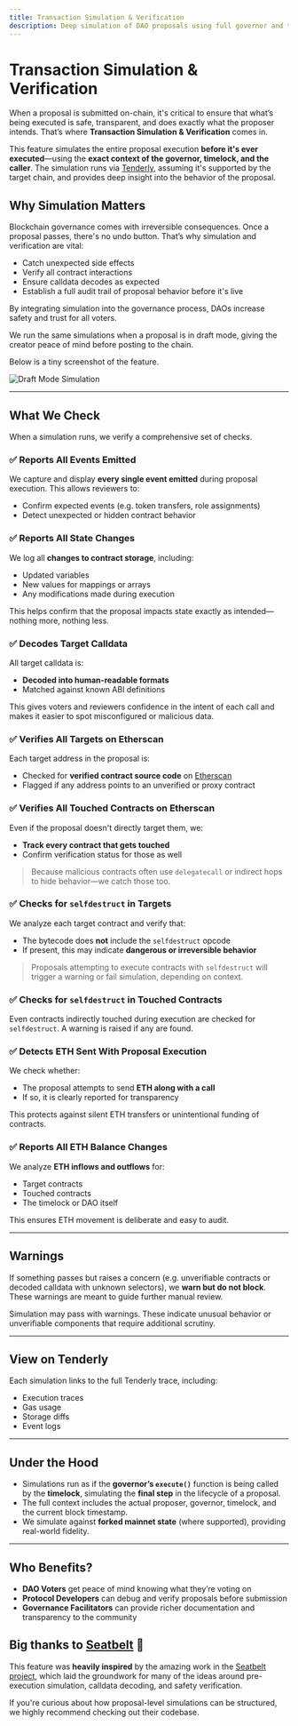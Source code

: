 ```yaml
---
title: Transaction Simulation & Verification
description: Deep simulation of DAO proposals using full governor and timelock context, with Tenderly support.
---
```



# Transaction Simulation & Verification

When a proposal is submitted on-chain, it's critical to ensure that what’s being executed is safe, transparent, and does exactly what the proposer intends. That’s where **Transaction Simulation & Verification** comes in.

This feature simulates the entire proposal execution **before it's ever executed**—using the **exact context of the governor, timelock, and the caller**. The simulation runs via [Tenderly](https://tenderly.co/), assuming it's supported by the target chain, and provides deep insight into the behavior of the proposal.

## Why Simulation Matters

Blockchain governance comes with irreversible consequences. Once a proposal passes, there's no undo button. That’s why simulation and verification are vital:

- Catch unexpected side effects  
- Verify all contract interactions  
- Ensure calldata decodes as expected  
- Establish a full audit trail of proposal behavior before it's live  

By integrating simulation into the governance process, DAOs increase safety and trust for all voters.

We run the same simulations when a proposal is in draft mode, giving the creator peace of mind before posting to the chain.

Below is a tiny screenshot of the feature.

![Draft Mode Simulation](/images/seatbelt.png)

---

## What We Check

When a simulation runs, we verify a comprehensive set of checks.

### ✅ Reports All Events Emitted

We capture and display **every single event emitted** during proposal execution. This allows reviewers to:

- Confirm expected events (e.g. token transfers, role assignments)
- Detect unexpected or hidden contract behavior

### ✅ Reports All State Changes

We log all **changes to contract storage**, including:

- Updated variables  
- New values for mappings or arrays  
- Any modifications made during execution  

This helps confirm that the proposal impacts state exactly as intended—nothing more, nothing less.

### ✅ Decodes Target Calldata

All target calldata is:

- **Decoded into human-readable formats**  
- Matched against known ABI definitions  

This gives voters and reviewers confidence in the intent of each call and makes it easier to spot misconfigured or malicious data.

### ✅ Verifies All Targets on Etherscan

Each target address in the proposal is:

- Checked for **verified contract source code** on [Etherscan](https://etherscan.io/)  
- Flagged if any address points to an unverified or proxy contract  

### ✅ Verifies All Touched Contracts on Etherscan

Even if the proposal doesn't directly target them, we:

- **Track every contract that gets touched**  
- Confirm verification status for those as well  

> Because malicious contracts often use `delegatecall` or indirect hops to hide behavior—we catch those too.

### ✅ Checks for `selfdestruct` in Targets

We analyze each target contract and verify that:

- The bytecode does **not** include the `selfdestruct` opcode  
- If present, this may indicate **dangerous or irreversible behavior**  

> Proposals attempting to execute contracts with `selfdestruct` will trigger a warning or fail simulation, depending on context.

### ✅ Checks for `selfdestruct` in Touched Contracts

Even contracts indirectly touched during execution are checked for `selfdestruct`. A warning is raised if any are found.

### ✅ Detects ETH Sent With Proposal Execution

We check whether:

- The proposal attempts to send **ETH along with a call**  
- If so, it is clearly reported for transparency  

This protects against silent ETH transfers or unintentional funding of contracts.

### ✅ Reports All ETH Balance Changes

We analyze **ETH inflows and outflows** for:

- Target contracts  
- Touched contracts  
- The timelock or DAO itself  

This ensures ETH movement is deliberate and easy to audit.

---

## Warnings

If something passes but raises a concern (e.g. unverifiable contracts or decoded calldata with unknown selectors), we **warn but do not block**. These warnings are meant to guide further manual review.

<Callout type="warning">
  Simulation may pass with warnings. These indicate unusual behavior or unverifiable components that require additional scrutiny.
</Callout>

---

## View on Tenderly

Each simulation links to the full Tenderly trace, including:

- Execution traces  
- Gas usage  
- Storage diffs  
- Event logs  

---

## Under the Hood

- Simulations run as if the **governor’s `execute()`** function is being called by the **timelock**, simulating the **final step** in the lifecycle of a proposal.
- The full context includes the actual proposer, governor, timelock, and the current block timestamp.
- We simulate against **forked mainnet state** (where supported), providing real-world fidelity.

---

## Who Benefits?

- **DAO Voters** get peace of mind knowing what they’re voting on  
- **Protocol Developers** can debug and verify proposals before submission  
- **Governance Facilitators** can provide richer documentation and transparency to the community  

<Callout type="info" emoji="🛡️">

## Big thanks to [Seatbelt](https://github.com/Uniswap/governance-seatbelt) 🧷

This feature was **heavily inspired** by the amazing work in the [Seatbelt project](https://github.com/Uniswap/governance-seatbelt), which laid the groundwork for many of the ideas around pre-execution simulation, calldata decoding, and safety verification.

If you're curious about how proposal-level simulations can be structured, we highly recommend checking out their codebase.

</Callout>